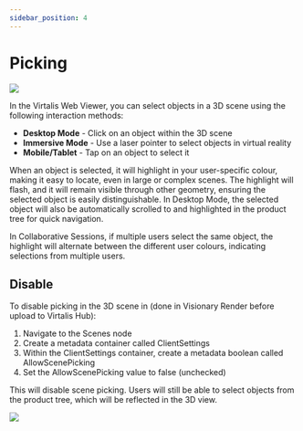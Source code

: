 ```yaml
---
sidebar_position: 4
---
```


# Picking

![](/img/virtalis-hub-and-web-viewer/picking.png)

In the Virtalis Web Viewer, you can select objects in a 3D scene using the following interaction methods:

- **Desktop Mode** - Click on an object within the 3D scene
- **Immersive Mode** - Use a laser pointer to select objects in virtual reality
- **Mobile/Tablet** - Tap on an object to select it

When an object is selected, it will highlight in your user-specific colour, making it easy to locate, even in large or complex scenes. The highlight will flash, and it will remain visible through other geometry, ensuring the selected object is easily distinguishable. In Desktop Mode, the selected object will also be automatically scrolled to and highlighted in the product tree for quick navigation.

In Collaborative Sessions, if multiple users select the same object, the highlight will alternate between the different user colours, indicating selections from multiple users.

## Disable

To disable picking in the 3D scene in (done in Visionary Render before upload to Virtalis Hub):

1. Navigate to the Scenes node
2. Create a metadata container called ClientSettings
3. Within the ClientSettings container, create a metadata boolean called AllowScenePicking
4. Set the AllowScenePicking value to false (unchecked)

This will disable scene picking. Users will still be able to select objects from the product tree, which will be reflected in the 3D view.

![](/img/virtalis-hub-and-web-viewer/picking-visren.png)

